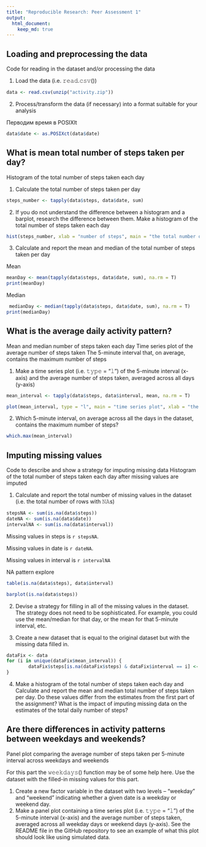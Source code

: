 ```yaml
---
title: "Reproducible Research: Peer Assessment 1"
output: 
  html_document:
    keep_md: true
---
```



## Loading and preprocessing the data
Code for reading in the dataset and/or processing the data

1. Load the data (i.e. 𝚛𝚎𝚊𝚍.𝚌𝚜𝚟())
```r
data <- read.csv(unzip("activity.zip"))
```

2. Process/transform the data (if necessary) into a format suitable for your analysis

Перводим время в POSIXlt

```r
data$date <- as.POSIXct(data$date)
```




## What is mean total number of steps taken per day?
Histogram of the total number of steps taken each day

1. Calculate the total number of steps taken per day
```r
steps_number <- tapply(data$steps, data$date, sum)
```

2. If you do not understand the difference between a histogram and a barplot, research the difference between them. Make a histogram of the total number of steps taken each day
```r
hist(steps_number, xlab = "number of steps", main = "the total number of steps taken each day")
```

3. Calculate and report the mean and median of the total number of steps taken per day

Mean 
```r
meanDay <- mean(tapply(data$steps, data$date, sum), na.rm = T)
print(meanDay)
```

Median
```r
 medianDay <- median(tapply(data$steps, data$date, sum), na.rm = T)
print(medianDay)
```


## What is the average daily activity pattern?
Mean and median number of steps taken each day
Time series plot of the average number of steps taken
The 5-minute interval that, on average, contains the maximum number of steps

1. Make a time series plot (i.e. 𝚝𝚢𝚙𝚎 = "𝚕") of the 5-minute interval (x-axis) and the average number of steps taken, averaged across all days (y-axis)
```r

mean_interval <- tapply(data$steps, data$interval, mean, na.rm = T)

plot(mean_interval, type = "l", main = "time series plot", xlab = "the 5-minute interval", ylab = "the average number of steps")
```


2. Which 5-minute interval, on average across all the days in the dataset, contains the maximum number of steps? 
```r
which.max(mean_interval)
```


## Imputing missing values
Code to describe and show a strategy for imputing missing data
Histogram of the total number of steps taken each day after missing values are imputed

1. Calculate and report the total number of missing values in the dataset (i.e. the total number of rows with 𝙽𝙰s)
```r
stepsNA <- sum(is.na(data$steps))
dateNA <- sum(is.na(data$date))
intervalNA <- sum(is.na(data$interval))
```
Missing values in steps is `r stepsNA`.

Missing values in date is `r dateNA`.

Missing values in interval is `r intervalNA`


NA pattern explore
```r
table(is.na(data$steps), data$interval)
```

```r
barplot(is.na(data$steps))
```


2. Devise a strategy for filling in all of the missing values in the dataset. The strategy does not need to be sophisticated. For example, you could use the mean/median for that day, or the mean for that 5-minute interval, etc.



3. Create a new dataset that is equal to the original dataset but with the missing data filled in.

```r
dataFix <- data
for (i in unique(dataFix$mean_interval)) {
        dataFix$steps[is.na(dataFix$steps) & dataFix$interval == i] <- median(dataFix$steps[data$interval == i])
}
```

4. Make a histogram of the total number of steps taken each day and Calculate and report the mean and median total number of steps taken per day. Do these values differ from the estimates from the first part of the assignment? What is the impact of imputing missing data on the estimates of the total daily number of steps?



## Are there differences in activity patterns between weekdays and weekends?
Panel plot comparing the average number of steps taken per 5-minute interval across weekdays and weekends

For this part the 𝚠𝚎𝚎𝚔𝚍𝚊𝚢𝚜() function may be of some help here. Use the dataset with the filled-in missing values for this part.

1. Create a new factor variable in the dataset with two levels – “weekday” and “weekend” indicating whether a given date is a weekday or weekend day.
2. Make a panel plot containing a time series plot (i.e. 𝚝𝚢𝚙𝚎 = "𝚕") of the 5-minute interval (x-axis) and the average number of steps taken, averaged across all weekday days or weekend days (y-axis). See the README file in the GitHub repository to see an example of what this plot should look like using simulated data.